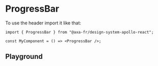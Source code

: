 
<Meta of={ProgressBarStories} name="ProgressBar Client" />

# ProgressBar

To use the header import it like that:

```tsx title="test.js"
import { ProgressBar } from "@axa-fr/design-system-apollo-react";

const MyComponent = () => <ProgressBar />;
```

## Playground

<Canvas of={ProgressBarStories.Playground} />

<Controls of={ProgressBarStories.Playground} />
